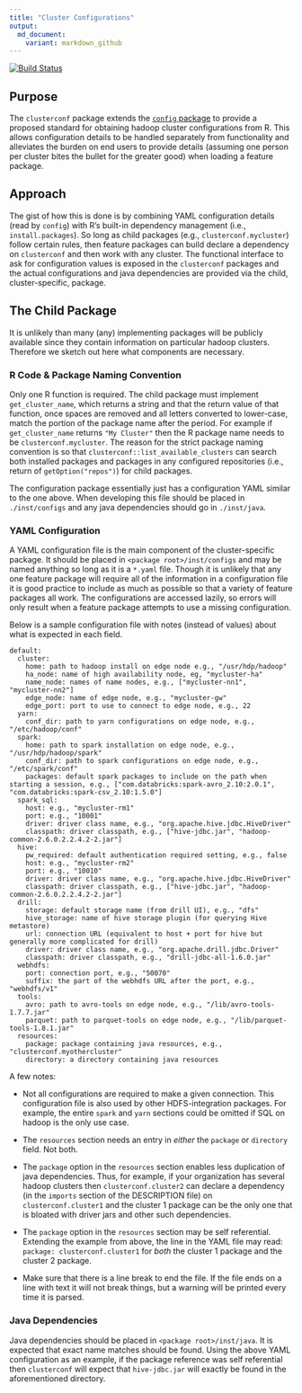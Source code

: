 ```yaml
---
title: "Cluster Configurations"
output: 
  md_document:
    variant: markdown_github
---
```


[![Build Status](https://travis-ci.org/mitre/clusterconf.svg?branch=master)](https://travis-ci.org/mitre/clusterconf)


## Purpose

The `clusterconf` package extends the [`config` package](https://github.com/rstudio/config) to provide a proposed standard for obtaining hadoop cluster configurations from R.
This allows configuration details to be handled separately from functionality and alleviates the burden on end users to provide details (assuming one person per cluster bites the bullet for the greater good) when loading a feature package.

## Approach

The gist of how this is done is by combining YAML configuration details (read by `config`) with R's built-in dependency management (i.e., `install.packages`). 
So long as child packages (e.g., `clusterconf.mycluster`) follow certain rules, then feature packages can build declare a dependency on `clusterconf` and then work with any cluster. 
The functional interface to ask for configuration values is exposed in the `clusterconf` packages and the actual configurations and java dependencies are provided via the child, cluster-specific, package.

## The Child Package

It is unlikely than many (any) implementing packages will be publicly available since they contain information on particular hadoop clusters.
Therefore we sketch out here what components are necessary.

### R Code & Package Naming Convention

Only one R function is required. 
The child package must implement `get_cluster_name`, which returns a string and that the return value of that function, once spaces are removed and all letters converted to lower-case, match the portion of the package name after the period.
For example if `get_cluster_name` returns `"My Cluster"` then the R package name needs to be `clusterconf.mycluster`.
The reason for the strict package naming convention is so that `clusterconf::list_available_clusters` can search both installed packages and packages in any configured repositories (i.e., return of `getOption("repos")`) for child packages.


The configuration package essentially just has a configuration YAML similar to the one above.
When developing this file should be placed in `./inst/configs` and any java dependencies should go in `./inst/java`.


### YAML Configuration

A YAML configuration file is the main component of the cluster-specific package.
It should be placed in `<package root>/inst/configs` and may be named anything so long as it is a `*.yaml` file.
Though it is unlikely that any one feature package will require all of the information in a configuration file it is good practice to include as much as possible so that a variety of feature packages all work.
The configurations are accessed lazily, so errors will only result when a feature package attempts to use a missing configuration.

Below is a sample configuration file with notes (instead of values) about what is expected in each field.

```
default:
  cluster:  
    home: path to hadoop install on edge node e.g., "/usr/hdp/hadoop"
    ha_node: name of high availability node, eg, "mycluster-ha"
    name_node: names of name nodes, e.g., ["mycluster-nn1", "mycluster-nn2"]
    edge_node: name of edge node, e.g., "mycluster-gw"
    edge_port: port to use to connect to edge node, e.g., 22
  yarn:
    conf_dir: path to yarn configurations on edge node, e.g., "/etc/hadoop/conf"
  spark:
    home: path to spark installation on edge node, e.g., "/usr/hdp/hadoop/spark"
    conf_dir: path to spark configurations on edge node, e.g., "/etc/spark/conf"
    packages: default spark packages to include on the path when starting a session, e.g., ["com.databricks:spark-avro_2.10:2.0.1", "com.databricks:spark-csv_2.10:1.5.0"]
  spark_sql:
    host: e.g., "mycluster-rm1"
    port: e.g., "10001"
    driver: driver class name, e.g., "org.apache.hive.jdbc.HiveDriver"
    classpath: driver classpath, e.g., ["hive-jdbc.jar", "hadoop-common-2.6.0.2.2.4.2-2.jar"]
  hive: 
    pw_required: default authentication required setting, e.g., false
    host: e.g., "mycluster-rm2"
    port: e.g., "10010"
    driver: driver class name, e.g., "org.apache.hive.jdbc.HiveDriver"
    classpath: driver classpath, e.g., ["hive-jdbc.jar", "hadoop-common-2.6.0.2.2.4.2-2.jar"]
  drill:
    storage: default storage name (from drill UI), e.g., "dfs"
    hive_storage: name of hive storage plugin (for querying Hive metastore)
    url: connection URL (equivalent to host + port for hive but generally more complicated for drill)
    driver: driver class name, e.g., "org.apache.drill.jdbc.Driver"
    classpath: driver classpath, e.g., "drill-jdbc-all-1.6.0.jar"
  webhdfs:
    port: connection port, e.g., "50070"
    suffix: the part of the webhdfs URL after the port, e.g., "webhdfs/v1"
  tools:
    avro: path to avro-tools on edge node, e.g., "/lib/avro-tools-1.7.7.jar"
    parquet: path to parquet-tools on edge node, e.g., "/lib/parquet-tools-1.8.1.jar"
  resources:
    package: package containing java resources, e.g., "clusterconf.myothercluster"
    directory: a directory containing java resources
```

A few notes:

* Not all configurations are required to make a given connection.
This configuration file is also used by other HDFS-integration packages.
For example, the entire `spark` and `yarn` sections could be omitted if SQL on hadoop is the only use case.

* The `resources` section needs an entry in *either* the `package` or `directory` field. Not both.

* The `package` option in the `resources` section enables less duplication of java dependencies.
Thus, for example, if your organization has several hadoop clusters then `clusterconf.cluster2` can declare a dependency (in the `imports` section of the DESCRIPTION file) on `clusterconf.cluster1` and the cluster 1 package can be the only one that is bloated with driver jars and other such dependencies.

* The `package` option in the `resources` section may be self referential.
Extending the example from above, the line in the YAML file may read: `package: clusterconf.cluster1` for *both* the cluster 1 package and the cluster 2 package.

* Make sure that there is a line break to end the file. If the file ends on a line with text it will not break things, but a warning will be printed every time it is parsed.

### Java Dependencies

Java dependencies should be placed in `<package root>/inst/java`.
It is expected that exact name matches should be found.
Using the above YAML configuration as an example, if the package reference was self referential then `clusterconf` will expect that `hive-jdbc.jar` will exactly be found in the aforementioned directory.

